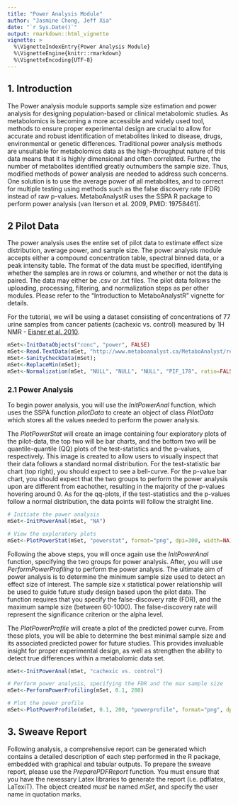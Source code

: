 ```yaml
---
title: "Power Analysis Module"
author: "Jasmine Chong, Jeff Xia"
date: "`r Sys.Date()`"
output: rmarkdown::html_vignette
vignette: >
  %\VignetteIndexEntry{Power Analysis Module}
  %\VignetteEngine{knitr::rmarkdown}
  %\VignetteEncoding{UTF-8}
---
```


## 1. Introduction

The Power analysis module supports sample size estimation and power analysis for designing population-based or clinical metabolomic studies. As metabolomics is becoming a more accessible and widely used tool, methods to ensure proper experimental design are crucial to allow for accurate and robust identification of metabolites linked to disease, drugs, environmental or genetic differences. Traditional power analysis methods are unsuitable for metabolomics data as the high-throughput nature of this data means that it is highly dimensional and often correlated. Further, the number of metabolites identified greatly outnumbers the sample size. Thus, modified methods of power analysis are needed to address such concerns. One solution is to use the average power of all metabolites, and to correct for multiple testing using methods such as the false discovery rate (FDR) instead of raw p-values. MetaboAnalystR uses the SSPA R package to perform power analysis (van Iterson et al. 2009, PMID: 19758461). 

## 2 Pilot Data 

The power analysis uses the entire set of pilot data to estimate effect size distribution, average power, and sample size. The power analysis module accepts either a compound concentration table, spectral binned data, or a peak intensity table. The format of the data must be specified, identifying whether the samples are in rows or columns, and whether or not the data is paired. The data may either be .csv or .txt files. The pilot data follows the uploading, processing, filtering, and normalization steps as per other modules. Please refer to the "Introduction to MetaboAnalystR" vignette for details.  

For the tutorial, we will be using a dataset consisting of concentrations of 77 urine samples from cancer patients (cachexic vs. control) measured by 1H NMR - [Eisner et al. 2010](https://link.springer.com/article/10.1007%2Fs11306-010-0232-9). 

```r
mSet<-InitDataObjects("conc", "power", FALSE)
mSet<-Read.TextData(mSet, "http://www.metaboanalyst.ca/MetaboAnalyst/resources/data/human_cachexia.csv", "rowu", "disc");
mSet<-SanityCheckData(mSet);
mSet<-ReplaceMin(mSet);
mSet<-Normalization(mSet, "NULL", "NULL", "NULL", "PIF_178", ratio=FALSE, ratioNum=20)
```

### 2.1 Power Analysis  

To begin power analysis, you will use the *InitPowerAnal* function, which uses the SSPA function *pilotData* to create an object of class *PilotData* which stores all the values needed to perform the power analysis.

The *PlotPowerStat* will create an image containing four exploratory plots of the pilot-data, the top two will be bar charts, and the bottom two will be quantile-quantile (QQ) plots of the test-statistics and the p-values, respectively. This image is created to allow users to visually inspect that their data follows a standard normal distribution. For the test-statistic bar chart (top right), you should expect to see a bell-curve. For the p-value bar chart, you should expect that the two groups to perform the power analysis upon are different from eachother, resulting in the majority of the p-values hovering around 0. As for the qq-plots, if the test-statistics and the p-values follow a normal distribution, the data points will follow the straight line.      

```r
# Initiate the power analysis 
mSet<-InitPowerAnal(mSet, "NA")

# View the exploratory plots
mSet<-PlotPowerStat(mSet, "powerstat", format="png", dpi=300, width=NA)

```

Following the above steps, you will once again use the *InitPowerAnal* function, specifying the two groups for power analysis. After, you will use *PerformPowerProfiling* to perform the power analysis. The ultimate aim of power analysis is to determine the minimum sample size used to detect an effect size of interest. The sample size x statistical power relationship will be used to guide future study design based upon the pilot data. The function requires that you specify the false-discovery rate (FDR), and the maximum sample size (between 60-1000). The false-discovery rate will represent the significance criterion or the alpha level. 

The *PlotPowerProfile* will create a plot of the predicted power curve. From these plots, you will be able to determine the best minimal sample size and its associated predicted power for future studies. This provides invaluable insight for proper experimental design, as well as strengthen the ability to detect true differences within a metabolomic data set.

```r
mSet<-InitPowerAnal(mSet, "cachexic vs. control")

# Perform power analysis, specifying the FDR and the max sample size
mSet<-PerformPowerProfiling(mSet, 0.1, 200)

# Plot the power profile
mSet<-PlotPowerProfile(mSet, 0.1, 200, "powerprofile", format="png", dpi=300, width=NA)
```

## 3. Sweave Report

Following analysis, a comprehensive report can be generated which contains a detailed description of each step performed in the R package, embedded with graphical and tabular outputs. To prepare the sweave report, please use the *PreparePDFReport* function. You must ensure that you have the nexessary Latex libraries to generate the report (i.e. pdflatex, LaTexiT). The object created *must* be named *mSet*, and specify the user name in quotation marks. 




